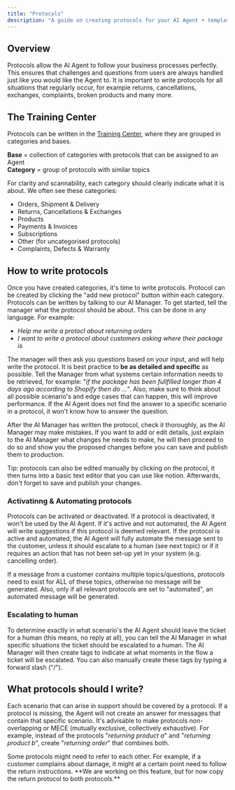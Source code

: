 ```yaml
---
title: "Protocols"
description: "A guide on creating protocols for your AI Agent + templates"
---
```


## Overview

Protocols allow the AI Agent to follow your business processes perfectly. This ensures that challenges and questions from users are always handled just like you would like the Agent to. It is important to write protocols for all situations that regularly occur, for example returns, cancellations, exchanges, complaints, broken products and many more.

## The Training Center

Protocols can be written in the [Training Center](https://gominimal.ai/dashboard/training-center), where they are grouped in categories and bases.

**Base** = collection of categories with protocols that can be assigned to an Agent\
**Category** = group of protocols with similar topics

For clarity and scannability, each category should clearly indicate what it is about. We often see these categories:

- Orders, Shipment & Delivery
- Returns, Cancellations & Exchanges
- Products
- Payments & Invoices
- Subscriptions
- Other (for uncategorised protocols)
- Complaints, Defects & Warranty

## How to write protocols

Once you have created categories, it's time to write protocols. Protocol can be created by clicking the "add new protocol" button within each category. Protocols can be written by talking to our AI Manager. To get started, tell the manager what the protocol should be about. This can be done in any language. For example:

- _Help me write a protocl about returning orders_
- _I want to write a protocol about customers asking where their package is_

The manager will then ask you questions based on your input, and will help write the protocol. It is best practice to **be as detailed and specific** as possible. Tell the Manager from what systems certain information needs to be retrieved, for example: "_if the package has been fullfilled longer than 4 days ago according to Shopify then do ..._". Also, make sure to think about all possible scenario's and edge cases that can happen, this will improve performance. If the AI Agent does not find the answer to a specific scenario in a protocol, it won't know how to answer the question.

After the AI Manager has written the protocol, check it thoroughly, as the AI Manager may make mistakes. If you want to add or edit details, just explain to the AI Manager what changes he needs to make, he will then proceed to do so and show you the proposed changes before you can save and publish them to production.

Tip: protocols can also be edited manually by clicking on the protocol, it then turns into a basic text editor that you can use like notion. Afterwards, don't forget to save and publish your changes.

### Activatinng & Automating protocols

Protocols can be activated or deactivated. If a protocol is deactivated, it won't be used by the AI Agent. If it's active and not automated, the AI Agent will write suggestions if this protocol is deemed relevant. If the protocol is active and automated, the AI Agent will fully automate the message sent to the customer, unless it should escalate to a human (see next topic) or if it requires an action that has not been set-up yet in your system (e.g. cancelling order).

<Info>
  If a message from a customer contains multiple topics/questions, protocols need to exist for ALL of these topics, otherwise no message will be generated. Also, only if all relevant protocols are set to "automated", an automated message will be generated.
</Info>

### Escalating to human

To determine exactly in what scenario's the AI Agent should leave the ticket for a human (this means, no reply at all), you can tell the AI Manager in what specific situations the ticket should be escalated to a human. The AI Manager will then create tags to indicate at what moments in the flow a ticket will be escalated. You can also manually create these tags by typing a forward slash ("/").

## What protocols should I write?

Each scenario that can arise in support should be covered by a protocol. If a protocol is missing, the Agent will not create an answer for messages that contain that specific scenario. It's advisable to make protocols non-overlapping or MECE (mutually exclusive, collectively exhaustive). For example, instead of the protocols "_returning product a_" and "_returning product b_", create "_returning order_" that combines both. 

<Info>
  Some protocols might need to refer to each other. For example, if a customer complains about damage, it might at a certain point need to follow the return instructions. **We are working on this feature, but for now copy the return protocol to both protocols.**
</Info>